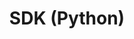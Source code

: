 ---
title: SDK (Python)
sidebarTitle: SDK (Python)
url: "https://langchain-ai.github.io/langgraph/cloud/reference/sdk/python_sdk_ref/"
---